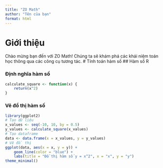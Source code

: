 ---
title: "ZO Math"
author: "Tên của bạn"
format: html
---
# Giới thiệu
Chào mừng bạn đến với ZO Math! Chúng ta sẽ khám phá các khái niệm toán học thông qua các công cụ tương tác.
# Tính toán hàm số
## Hàm số R

### Định nghĩa hàm số
```{r}
calculate_square <- function(x) {
    return(x^2)
}
```

### Vẽ đồ thị hàm số

```{r}
library(ggplot2)
# Tạo dữ liệu
x_values <- seq(-10, 10, by = 0.5)
y_values <- calculate_square(x_values)
# Tạo dataframe
data <- data.frame(x = x_values, y = y_values)
# Vẽ đồ thị
ggplot(data, aes(x = x, y = y)) +
    geom_line(color = "blue") +
    labs(title = "Đồ thị hàm số y = x^2", x = "x", y = "y")
theme_minimal()
```


